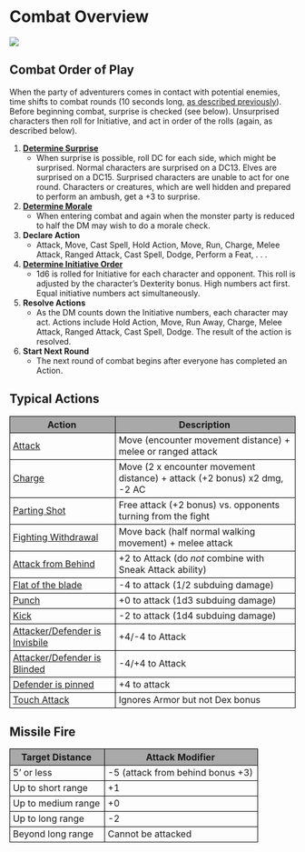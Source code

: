 # Combat Overview

![](images/combat.png)


## Combat Order of Play

When the party of adventurers comes in contact with potential enemies, time shifts to combat rounds (10 seconds long, [as described previously](dungeonAdventures.qmd#time-and-scale)). Before beginning combat, surprise is checked (see below). Unsurprised characters then roll for Initiative, and act in order of the rolls (again, as described below).

1. **[Determine Surprise](combatDetails.qmd#surprise)**
    - When surprise is possible, roll DC for each side, which might be surprised. Normal characters are surprised on a DC13. Elves are surprised on a DC15. Surprised characters are unable to act for one round. Characters or creatures, which are well hidden and prepared to perform an ambush, get a +3 to surprise.

2. **[Determine Morale](combatDetails.qmd#morale)**
    - When entering combat and again when the monster party is reduced to half the DM may wish to do a morale check.
    
3. **Declare Action**
    - Attack, Move, Cast Spell, Hold Action, Move, Run, Charge, Melee Attack, Ranged Attack, Cast Spell, Dodge, Perform a Feat, . . .

4. **[Determine Initiative Order](combatDetails.qmd#initiative)**
    - 1d6 is rolled for Initiative for each character and opponent. This roll is adjusted by the character's Dexterity bonus. High numbers act first. Equal initiative numbers act simultaneously.

5. **Resolve Actions**
    - As the DM counts down the Initiative numbers, each character may act. Actions include Hold Action, Move, Run Away, Charge, Melee Attack, Ranged Attack, Cast Spell, Dodge. The result of the action is resolved.

6. **Start Next Round**
    - The next round of combat begins after everyone has completed an Action.

## Typical Actions

<table style="border-collapse: collapse; width: 100%; margin-left: auto; margin-right: auto;">
  <thead>
    <tr>
     <th style="background-color: darkgray; border: 1px solid black; padding-left: 5px;">Action</th>
     <th style="background-color: darkgray; border: 1px solid black; padding-left: 5px;">Description</th>
    </tr>
  </thead>
  <tr style="border: 1px solid black;">
    <td style="border: 1px solid black; padding-left: 5px;">[Attack](combatDetails.qmd#attacking)</td>
    <td style="border: 1px solid black; padding-left: 5px;">Move (encounter movement distance) + melee or ranged attack</td>
  </tr>
  <tr style="border: 1px solid black;">
    <td style="border: 1px solid black; padding-left: 5px;">[Charge](combatDetails.qmd#charging)</td>
    <td style="border: 1px solid black; padding-left: 5px;">Move (2 x encounter movement distance) + attack (+2 bonus) x2 dmg, -2 AC</td>
  </tr>
  <tr style="border: 1px solid black;">
    <td style="border: 1px solid black; padding-left: 5px;">[Parting Shot](combatDetails.qmd#disengaging-from-melee)</td>
    <td style="border: 1px solid black; padding-left: 5px;">Free attack (+2 bonus) vs. opponents turning from the fight</td>
  </tr>
  <tr style="border: 1px solid black;">
    <td style="border: 1px solid black; padding-left: 5px;">[Fighting Withdrawal](combatDetails.qmd#disengaging-from-melee)</td>
    <td style="border: 1px solid black; padding-left: 5px;">Move back (half normal walking movement) + melee attack</td>
  </tr>
  <tr style="border: 1px solid black;">
    <td style="border: 1px solid black; padding-left: 5px;">[Attack from Behind](combatDetails.qmd#attacking-from-behind)</td>
    <td style="border: 1px solid black; padding-left: 5px;">+2 to Attack (do *not* combine with Sneak Attack ability)</td>
  </tr>
  <tr style="border: 1px solid black;">
    <td style="border: 1px solid black; padding-left: 5px;">[Flat of the blade](combatDetails.qmd#subduing-damage)</td>
  <td style="border: 1px solid black; padding-left: 5px;">-4 to attack (1/2 subduing damage)</td>
  </tr>
  <tr style="border: 1px solid black;">
    <td style="border: 1px solid black; padding-left: 5px;">[Punch](combatDetails.qmd#brawling)</td>
    <td style="border: 1px solid black; padding-left: 5px;">+0 to attack (1d3 subduing damage)</td>
  </tr>
  <tr style="border: 1px solid black;">
    <td style="border: 1px solid black; padding-left: 5px;">[Kick](combatDetails.qmd#brawling)</td>
    <td style="border: 1px solid black; padding-left: 5px;">-2 to attack (1d4 subduing damage)</td>
  </tr>
  <tr style="border: 1px solid black;">
    <td style="border: 1px solid black; padding-left: 5px;">[Attacker/Defender is Invisbile](combatDetails.qmd#attacking-an-invisible-opponent)</td>
    <td style="border: 1px solid black; padding-left: 5px;">+4/-4 to Attack</td>
  </tr>
  <tr style="border: 1px solid black;">
    <td style="border: 1px solid black; padding-left: 5px;">[Attacker/Defender is Blinded](healingAndInjuries.qmd#blindness)</td>
    <td style="border: 1px solid black; padding-left: 5px;">-4/+4 to Attack</td>
  </tr>
  <tr style="border: 1px solid black;">
    <td style="border: 1px solid black; padding-left: 5px;">[Defender is pinned](combatDetails.qmd#grappling-wrestling)</td>
    <td style="border: 1px solid black; padding-left: 5px;">+4 to attack</td>
  </tr>
  <tr style="border: 1px solid black;">
    <td style="border: 1px solid black; padding-left: 5px;">[Touch Attack](combatDetails.qmd#touch-attack)</td>
    <td style="border: 1px solid black; padding-left: 5px;">Ignores Armor but not Dex bonus</td>
  </tr>
</table>

## Missile Fire

<table style="border-collapse: collapse; width: 100%; margin-left: auto; margin-right: auto;">
  <thead>
    <tr>
     <th style="background-color: darkgray; border: 1px solid black; padding-left: 5px;">Target Distance</th>
     <th style="background-color: darkgray; border: 1px solid black; padding-left: 5px;">Attack Modifier</th>
    </tr>
  </thead>
  <tr style="border: 1px solid black;">
    <td style="border: 1px solid black; padding-left: 5px;">5' or less</td>
    <td style="border: 1px solid black; padding-left: 5px;">-5 (attack from behind bonus +3)</td>
  </tr>
  <tr style="border: 1px solid black;">
    <td style="border: 1px solid black; padding-left: 5px;">Up to short range</td>
    <td style="border: 1px solid black; padding-left: 5px;">+1</td>
  </tr>
  <tr style="border: 1px solid black;">
    <td style="border: 1px solid black; padding-left: 5px;">Up to medium range</td>
    <td style="border: 1px solid black; padding-left: 5px;">+0</td>
  </tr>
  <tr style="border: 1px solid black;">
    <td style="border: 1px solid black; padding-left: 5px;">Up to long range</td>
    <td style="border: 1px solid black; padding-left: 5px;">-2</td>
  </tr>
  <tr style="border: 1px solid black;">
    <td style="border: 1px solid black; padding-left: 5px;">Beyond long range</td>
    <td style="border: 1px solid black; padding-left: 5px;">Cannot be attacked</td>
  </tr>
</table>

